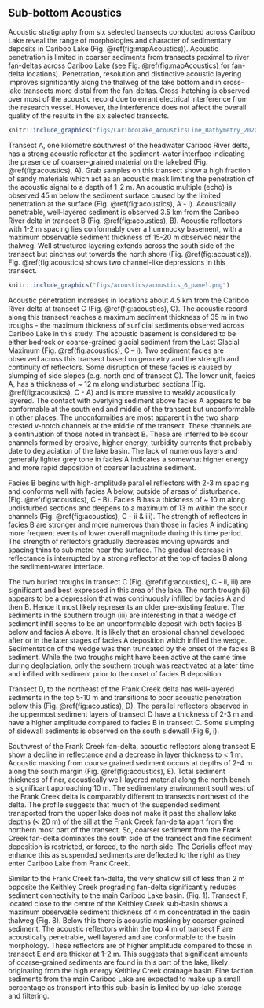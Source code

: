 ## Sub-bottom Acoustics

Acoustic stratigraphy from six selected transects conducted across Cariboo Lake reveal the range of morphologies and character of sedimentary deposits in Cariboo Lake (Fig. \@ref(fig:mapAcoustics)). Acoustic penetration is limited in coarser sediments from transects proximal to river fan-deltas across Cariboo Lake (see Fig. \@ref(fig:mapAcoustics) for fan-delta locations). Penetration, resolution and distinctive acoustic layering improves significantly along the thalweg of the lake bottom and in cross-lake transects more distal from the fan-deltas. Cross-hatching is observed over most of the acoustic record due to errant electrical interference from the research vessel. However, the interference does not affect the overall quality of the results in the six selected transects.

```r
knitr::include_graphics("figs/CaribooLake_AcousticsLine_Bathymetry_20200907.png")
```

Transect A, one kilometre southwest of the headwater Cariboo River delta, has a strong acoustic reflector at the sediment-water interface indicating the presence of coarser-grained material on the lakebed (Fig. \@ref(fig:acoustics), A). Grab samples on this transect show a high fraction of sandy materials which act as an acoustic mask limiting the penetration of the acoustic signal to a depth of 1-2 m. An acoustic multiple (echo) is observed 45 m below the sediment surface caused by the limited penetration at the surface (Fig. \@ref(fig:acoustics), A - i). Acoustically penetrable, well-layered sediment is observed 3.5 km from the Cariboo River delta in transect B (Fig. \@ref(fig:acoustics), B). Acoustic reflectors with 1-2 m spacing lies conformably over a hummocky basement, with a maximum observable sediment thickness of 15-20 m observed near the thalweg. Well structured layering extends across the south side of the transect but pinches out towards the north shore (Fig. \@ref(fig:acoustics)). Fig. \@ref(fig:acoustics) shows two channel-like depressions in this transect. 

```r
knitr::include_graphics("figs/acoustics/acoustics_6_panel.png")
```

Acoustic penetration increases in locations about 4.5 km from the Cariboo River delta at transect C (Fig. \@ref(fig:acoustics), C). The acoustic record along this transect reaches a maximum sediment thickness of 35 m in two troughs - the maximum thickness of surficial sediments observed across Cariboo Lake in this study. The acoustic basement is considered to be either bedrock or coarse-grained glacial sediment from the Last Glacial Maximum (Fig. \@ref(fig:acoustics), C – i). Two sediment facies are observed across this transect based on geometry and the strength and continuity of reflectors. Some disruption of these facies is caused by slumping of side slopes (e.g. north end of transect C). The lower unit, facies A, has a thickness of ~ 12 m along undisturbed sections (Fig. \@ref(fig:acoustics), C - A) and is more massive to weakly acoustically layered. The contact with overlying sediment above facies A appears to be conformable at the south end and middle of the transect but unconformable in other places.  The unconformities are most apparent in the two sharp crested v-notch channels at the middle of the transect. These channels are a continuation of those noted in transect B. These are inferred to be scour channels formed by erosive, higher energy, turbidity currents that probably date to deglaciation of the lake basin.  The lack of numerous layers and generally lighter grey tone in facies A indicates a somewhat higher energy and more rapid deposition of coarser lacustrine sediment.  

Facies B begins with high-amplitude parallel reflectors with 2-3 m spacing and conforms well with facies A below, outside of areas of disturbance. (Fig. \@ref(fig:acoustics), C - B). Facies B has a thickness of ~ 10 m along undisturbed sections and deepens to a maximum of 13 m within the scour channels (Fig. \@ref(fig:acoustics), C - ii & iii). The strength of reflectors in facies B are stronger and more numerous than those in facies A indicating more frequent events of lower overall magnitude during this time period. The strength of reflectors gradually decreases moving upwards and spacing thins to sub metre near the surface. The gradual decrease in reflectance is interrupted by a strong reflector at the top of facies B along the sediment-water interface. 

The two buried troughs in transect C (Fig. \@ref(fig:acoustics), C - ii, iii) are significant and best expressed  in this area of the lake. The north trough (ii) appears to be a depression that was continuously infilled by facies A and then B. Hence it most likely represents an older pre-existing feature. The sediments in the southern trough (iii) are interesting in that a wedge of sediment infill seems to be an unconformable deposit with both facies B below and facies A above. It is likely that an erosional channel developed after or in the later stages of facies A deposition which infilled the wedge. Sedimentation of the wedge was then truncated by the onset of the facies B sediment. While the two troughs might have been active at the same time during deglaciation, only the southern trough was reactivated at a later time and infilled with sediment prior to the onset of facies B deposition.

Transect D, to the northeast of the Frank Creek delta has well-layered sediments in the top 5-10 m and transitions to poor acoustic penetration below this (Fig. \@ref(fig:acoustics), D). The parallel reflectors observed in the uppermost sediment layers of transect D have a thickness of 2-3 m and have a higher amplitude compared to facies B in transect C. Some slumping of sidewall sediments is observed on the south sidewall (Fig 6, i).

Southwest of the Frank Creek fan-delta, acoustic reflectors along transect E show a decline in reflectance and a decrease in layer thickness to < 1 m. Acoustic masking from course grained sediment occurs at depths of 2-4 m along the south margin (Fig. \@ref(fig:acoustics), E). Total sediment thickness of finer, acoustically well-layered material along the north bench is significant approaching 10 m.  The sedimentary environment southwest of the Frank Creek delta is comparably different to transects northeast of the delta. The profile suggests that much of the suspended sediment transported from the upper lake does not make it past the shallow lake depths (< 20 m) of the sill at the Frank Creek fan-delta apart from the northern most part of the transect. So, coarser sediment from the Frank Creek fan-delta dominates the south side of the transect and fine sediment deposition is restricted, or forced, to the north side. The Coriolis effect may enhance this as suspended sediments are deflected to the right as they enter Cariboo Lake from Frank Creek. 

Similar to the Frank Creek fan-delta, the very shallow sill of less than 2 m opposite the Keithley Creek prograding fan-delta significantly reduces sediment connectivity to the main Cariboo Lake basin. (Fig. 1). Transect F, located close to the centre of the Keithley Creek sub-basin shows a maximum observable sediment thickness of 4 m concentrated in the basin thalweg (Fig. 8). Below this there is acoustic masking by coarser grained sediment. The acoustic reflectors within the top 4 m of transect F are acoustically penetrable, well layered and are conformable to the basin morphology. These reflectors are of higher amplitude compared to those in transect E and are thicker at 1-2 m. This suggests that significant amounts of coarse-grained sediments are found in this part of the lake, likely originating from the high energy Keithley Creek drainage basin. Fine faction sediments from the main Cariboo Lake are expected to make up a small percentage as transport into this sub-basin is limited by up-lake storage and filtering. 